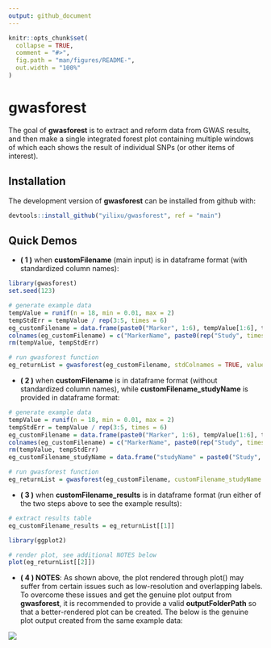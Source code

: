 ```yaml
---
output: github_document
---
```


<!-- README.md is generated from README.Rmd. Please edit that file -->

```r
knitr::opts_chunk$set(
  collapse = TRUE,
  comment = "#>",
  fig.path = "man/figures/README-",
  out.width = "100%"
)
```
# gwasforest

<!-- badges: start -->
<!-- badges: end -->

The goal of **gwasforest** is to extract and reform data from GWAS results, and then make a single integrated forest plot containing multiple windows of which each shows the result of individual SNPs (or other items of interest).

## Installation

The development version of **gwasforest** can be installed from github with:

```r
devtools::install_github("yilixu/gwasforest", ref = "main")
```

## Quick Demos

* **( 1 )** when **customFilename** (main input) is in dataframe format (with standardized column names): 
```r
library(gwasforest)
set.seed(123)

# generate example data
tempValue = runif(n = 18, min = 0.01, max = 2)
tempStdErr = tempValue / rep(3:5, times = 6)
eg_customFilename = data.frame(paste0("Marker", 1:6), tempValue[1:6], tempStdErr[1:6], tempValue[7:12], tempStdErr[7:12], tempValue[13:18], tempStdErr[13:18], stringsAsFactors = FALSE)
colnames(eg_customFilename) = c("MarkerName", paste0(rep("Study", times = 6), rep(1:3, each = 2), rep(c("__Value", "__StdErr"), times = 3)))
rm(tempValue, tempStdErr)
```

```r
# run gwasforest function
eg_returnList = gwasforest(eg_customFilename, stdColnames = TRUE, valueFormat = "Effect", metaStudy = "Study1", colorMode = "duo")
```

* **( 2 )** when **customFilename** is in dataframe format (without standardized column names), while **customFilename_studyName** is provided in dataframe format: 
```r
# generate example data
tempValue = runif(n = 18, min = 0.01, max = 2)
tempStdErr = tempValue / rep(3:5, times = 6)
eg_customFilename = data.frame(paste0("Marker", 1:6), tempValue[1:6], tempStdErr[1:6], tempValue[7:12], tempStdErr[7:12], tempValue[13:18], tempStdErr[13:18], stringsAsFactors = FALSE)
colnames(eg_customFilename) = c("MarkerName", paste0(rep("Study", times = 6), rep(1:3, each = 2), sample(LETTERS, 6)))
rm(tempValue, tempStdErr)
eg_customFilename_studyName = data.frame("studyName" = paste0("Study", 1:3), stringsAsFactors = FALSE)
```

```r
# run gwasforest function
eg_returnList = gwasforest(eg_customFilename, customFilename_studyName = eg_customFilename_studyName, stdColnames = FALSE, customColnames = c("Value", "StdErr"), valueFormat = "Effect", metaStudy = "Study1", colorMode = "duo")
```

* **( 3 )** when **customFilename_results** is in dataframe format (run either of the two steps above to see the example results): 
```r
# extract results table
eg_customFilename_results = eg_returnList[[1]]
```

```r
library(ggplot2)

# render plot, see additional NOTES below
plot(eg_returnList[[2]])
```

* **( 4 ) NOTES**: As shown above, the plot rendered through plot() may suffer from certain issues such as low-resolution and overlapping labels. To overcome these issues and get the genuine plot output from **gwasforest**, it is recommended to provide a valid **outputFolderPath** so that a better-rendered plot can be created. The below is the genuine plot output created from the same example data:

![](./man/figures/GWASForestPlot_of_6_items_by_3_groups.png)

